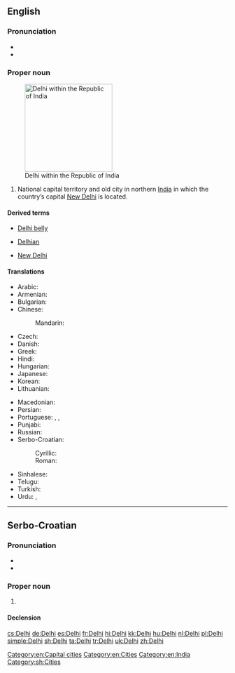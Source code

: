 ==English==
{{wikipedia}}

===Pronunciation===
* {{IPA|/ˈdɛli/|lang=en}}
* {{rhymes|ɛli|lang=en}}

===Proper noun===
{{en-proper noun}}
[[Image:National Capital Territory of Delhi in India (special marker) (disputed hatched).svg|thumb|right|200px|Delhi within the Republic of India]]

# National capital territory and old city in northern [[India]] in which the country’s capital [[New Delhi]] is located.

====Derived terms====
{{rel-top3|Terms derived from ''Delhi''}}
* [[Delhi belly]]
{{rel-mid3}}
* [[Delhian]]
{{rel-mid3}}
* [[New Delhi]]
{{rel-bottom}}

====Translations====
{{trans-top|National capital territory and old city in northern India}}
* Arabic: {{t|ar|دلهي|f|tr=dilhii}}
* Armenian: {{t|hy|Դելի|tr=Deli}}
* Bulgarian: {{t|bg|Делхи|tr=Délχi}}
* Chinese:
*: Mandarin: {{t+|cmn|德里|tr=Délǐ|sc=Hani}}
* Czech: {{t+|cs|Dillí|n}}
* Danish: {{t|da|Delhi}}
* Greek: {{t|el|Δελχί|n|tr=Delhí}}
* Hindi: {{t+|hi|दिल्ली|f|tr=dillī}}
* Hungarian: {{t+|hu|Delhi}}
* Japanese: {{t|ja|デリー|tr=Derī}}
* Korean: {{t|ko|델리|tr=Delli|sc=Kore}}
* Lithuanian: {{t|lt|Delis|m}}
{{trans-mid}}
* Macedonian: {{t|mk|Делхи|n|tr=Délhi}}
* Persian: {{t|fa|دهلی|tr=Dehli|sc=fa-Arab}}
* Portuguese: {{t|pt|Déli}}, {{t|pt|Deli}}, {{t|pt|Dheli}}
* Punjabi: {{t|pa|ਦਿੱਲੀ|tr=Dillī}}
* Russian: {{t|ru|Дели|m|tr=Dɛ́li}}
* Serbo-Croatian:
*: Cyrillic: {{t|sh|Делхи|m}}
*: Roman: {{t+|sh|Delhi|m}}
* Sinhalese: {{t|si|දිල්ලිය|tr=dilliya|sc=Sinh}}
* Telugu: {{t+|te|ఢిల్లీ}}
* Turkish: {{t+|tr|Delhi}}
* Urdu: {{t|ur|دلّی|f|tr=dillī}}, {{t|ur|دہلی|f|tr=dehlī|sc=ur-Arab}}
{{trans-bottom}}

[[Category:en:Capital cities]]
[[Category:en:Cities]]
[[Category:en:India]]

----

==Serbo-Croatian==
{{wikipedia|lang=sh}}

===Pronunciation===
* {{IPA|/dêlxi/|lang=sh}}
* {{hyphenation|Del|hi|lang=sh}}

===Proper noun===
{{sh-proper noun|g=m|head=Dȅlhi|r|Делхи|Де̏лхи}}

# {{l/en|Delhi}}

====Declension====
{{sh-decl-noun-unc
|Delhi
|Delhija
|Delhiju
|Delhi
|Delhi
|Delhiju
|Delhijem
}}

[[Category:sh:Cities]]

[[cs:Delhi]]
[[de:Delhi]]
[[es:Delhi]]
[[fr:Delhi]]
[[hi:Delhi]]
[[kk:Delhi]]
[[hu:Delhi]]
[[nl:Delhi]]
[[pl:Delhi]]
[[simple:Delhi]]
[[sh:Delhi]]
[[ta:Delhi]]
[[tr:Delhi]]
[[uk:Delhi]]
[[zh:Delhi]]